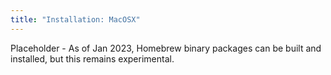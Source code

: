 ```yaml
---
title: "Installation: MacOSX"
---
```


Placeholder - As of Jan 2023, Homebrew binary packages can be built and installed, but this remains experimental.
